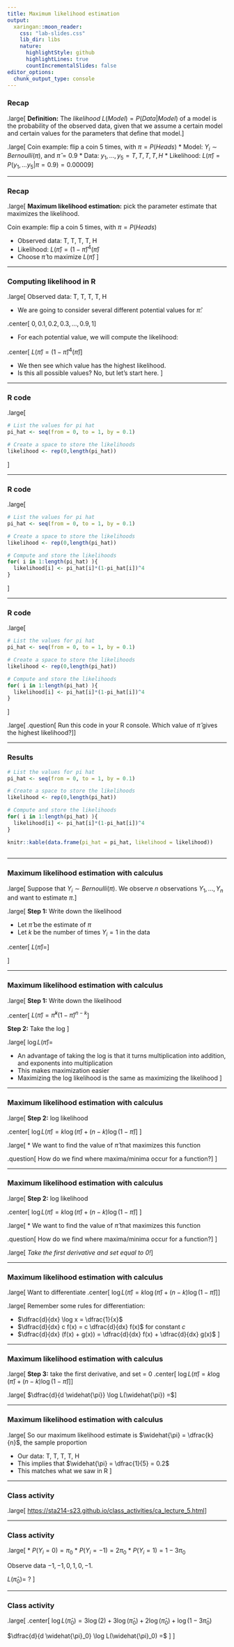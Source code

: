 ```yaml
---
title: Maximum likelihood estimation
output:
  xaringan::moon_reader:
    css: "lab-slides.css"
    lib_dir: libs
    nature:
      highlightStyle: github
      highlightLines: true
      countIncrementalSlides: false
editor_options: 
  chunk_output_type: console
---
```


### Recap

.large[
**Definition:** The *likelihood* $L(Model) = P(Data | Model)$ of a model is the probability of the observed data, given that we assume a certain model and certain values for the parameters that define that model.
]

.large[
Coin example: flip a coin 5 times, with $\pi = P(Heads)$
* Model: $Y_i \sim Bernoulli(\pi)$, and $\widehat{\pi} = 0.9$
* Data: $y_1,...,y_5 = T, T, T, T, H$
* Likelihood: $L(\widehat{\pi}) = P(y_1,...y_5 | \pi = 0.9) = 0.00009$
]

---

### Recap

.large[
**Maximum likelihood estimation:** pick the parameter estimate that maximizes the likelihood.

Coin example: flip a coin 5 times, with $\pi = P(Heads)$

* Observed data: T, T, T, T, H
* Likelihood: $L(\widehat{\pi}) = (1 - \widehat{\pi})^4(\widehat{\pi})$
* Choose $\widehat{\pi}$ to maximize $L(\widehat{\pi})$
]

---

### Computing likelihood in R

.large[
Observed data: T, T, T, T, H

* We are going to consider several different potential values for $\widehat{\pi}$:

.center[
$0, 0.1, 0.2, 0.3,..., 0.9, 1$
]

* For each potential value, we will compute the likelihood:

.center[
$L(\widehat{\pi}) = (1 - \widehat{\pi})^4(\widehat{\pi})$
]

* We then see which value has the highest likelihood.
* Is this all possible values? No, but let's start here.
]

---

### R code

.large[
```r
# List the values for pi hat
pi_hat <- seq(from = 0, to = 1, by = 0.1)

# Create a space to store the likelihoods
likelihood <- rep(0,length(pi_hat))
```
]

---

### R code

.large[
```r
# List the values for pi hat
pi_hat <- seq(from = 0, to = 1, by = 0.1)

# Create a space to store the likelihoods
likelihood <- rep(0,length(pi_hat))

# Compute and store the likelihoods
for( i in 1:length(pi_hat) ){
  likelihood[i] <- pi_hat[i]*(1-pi_hat[i])^4
}
```
]

---

### R code

.large[
```r
# List the values for pi hat
pi_hat <- seq(from = 0, to = 1, by = 0.1)

# Create a space to store the likelihoods
likelihood <- rep(0,length(pi_hat))

# Compute and store the likelihoods
for( i in 1:length(pi_hat) ){
  likelihood[i] <- pi_hat[i]*(1-pi_hat[i])^4
}
```
]

.large[
.question[
Run this code in your R console. Which value of $\widehat{\pi}$ gives the highest likelihood?
]
]


---

### Results

```r
# List the values for pi hat
pi_hat <- seq(from = 0, to = 1, by = 0.1)

# Create a space to store the likelihoods
likelihood <- rep(0,length(pi_hat))

# Compute and store the likelihoods
for( i in 1:length(pi_hat) ){
  likelihood[i] <- pi_hat[i]*(1-pi_hat[i])^4
}

knitr::kable(data.frame(pi_hat = pi_hat, likelihood = likelihood))
  
```

---

### Maximum likelihood estimation with calculus

.large[
Suppose that $Y_i \sim Bernoulli(\pi)$. We observe $n$ observations $Y_1,...,Y_n$ and want to estimate $\pi$.
]

.large[
**Step 1:** Write down the likelihood

* Let $\widehat{\pi}$ be the estimate of $\pi$
* Let $k$ be the number of times $Y_i = 1$ in the data

.center[
$L(\widehat{\pi}) =$
]

]

---

### Maximum likelihood estimation with calculus

.large[
**Step 1:** Write down the likelihood

.center[
$L(\widehat{\pi}) = \widehat{\pi}^k(1 - \widehat{\pi})^{n-k}$
]

**Step 2:** Take the log
]

.large[
$\log L(\widehat{\pi}) =$

* An advantage of taking the log is that it turns multiplication into addition, and exponents into multiplication
* This makes maximization easier
* Maximizing the log likelihood is the same as maximizing the likelihood
]

---

### Maximum likelihood estimation with calculus

.large[
**Step 2:** log likelihood

.center[
$\log L(\widehat{\pi}) = k \log (\widehat{\pi}) + (n - k) \log (1 - \widehat{\pi})$
]
]

.large[
* We want to find the value of $\widehat{\pi}$ that maximizes this function

.question[
How do we find where maxima/minima occur for a function?
]
]

---

### Maximum likelihood estimation with calculus

.large[
**Step 2:** log likelihood

.center[
$\log L(\widehat{\pi}) = k \log (\widehat{\pi}) + (n - k) \log (1 - \widehat{\pi})$
]
]

.large[
* We want to find the value of $\widehat{\pi}$ that maximizes this function

.question[
How do we find where maxima/minima occur for a function?
]
]

.large[
*Take the first derivative and set equal to 0!*
]

---

### Maximum likelihood estimation with calculus

.large[
Want to differentiate
.center[
$\log L(\widehat{\pi}) = k \log (\widehat{\pi}) + (n - k) \log (1 - \widehat{\pi})$
]
]

.large[
Remember some rules for differentiation:

* $\dfrac{d}{dx} \log x = \dfrac{1}{x}$
* $\dfrac{d}{dx} c f(x) = c \dfrac{d}{dx} f(x)$ for constant $c$
* $\dfrac{d}{dx} (f(x) + g(x)) = \dfrac{d}{dx} f(x) + \dfrac{d}{dx} g(x)$
]

---

### Maximum likelihood estimation with calculus

.large[
**Step 3:** take the first derivative, and set = 0
.center[
$\log L(\widehat{\pi}) = k \log (\widehat{\pi}) + (n - k) \log (1 - \widehat{\pi})$
]
]

.large[
$\dfrac{d}{d \widehat{\pi}} \log L(\widehat{\pi}) =$
]

---


### Maximum likelihood estimation with calculus

.large[
So our maximum likelihood estimate is $\widehat{\pi} = \dfrac{k}{n}$, the sample proportion

* Our data: T, T, T, T, H
* This implies that $\widehat{\pi} = \dfrac{1}{5} = 0.2$
* This matches what we saw in R
]

---

### Class activity

.large[
[https://sta214-s23.github.io/class_activities/ca_lecture_5.html](https://sta214-s23.github.io/class_activities/ca_lecture_5.html)
]

---

### Class activity

.large[
* $P(Y_i = 0) = \pi_0$
* $P(Y_i = -1) = 2 \pi_0$
* $P(Y_i = 1) = 1 - 3 \pi_0$

Observe data $-1, -1, 0, 1, 0, -1$.

$L(\widehat{\pi}_0) = \ ?$
]

---

### Class activity

.large[
.center[
$\log L(\widehat{\pi}_0) = 3 \log(2) + 3 \log(\widehat{\pi}_0) + 2 \log( \widehat{\pi}_0) + \log(1 - 3 \widehat{\pi}_0)$

$\dfrac{d}{d \widehat{\pi}_0} \log L(\widehat{\pi}_0) =$
]
]
